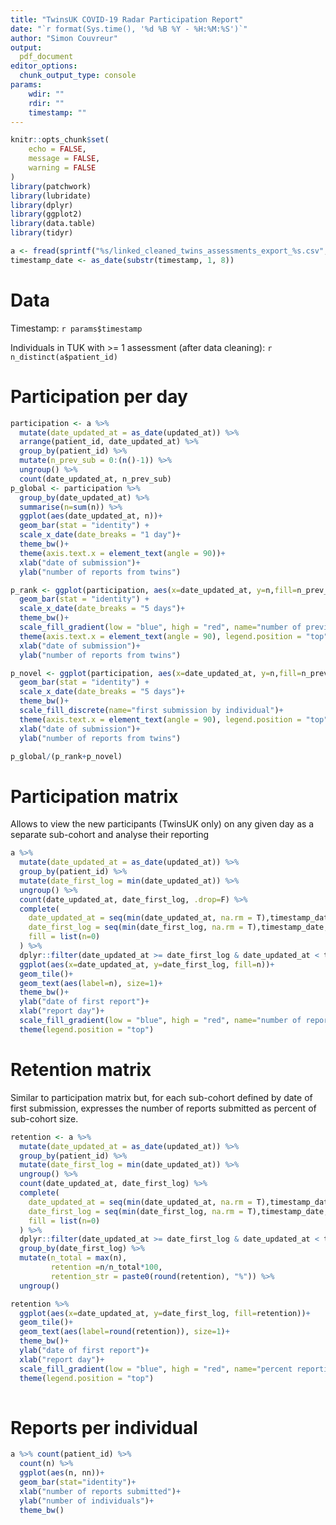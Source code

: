 ```yaml
---
title: "TwinsUK COVID-19 Radar Participation Report"
date: "`r format(Sys.time(), '%d %B %Y - %H:%M:%S')`"
author: "Simon Couvreur"
output: 
  pdf_document
editor_options: 
  chunk_output_type: console
params:
    wdir: ""
    rdir: ""
    timestamp: ""
---
```



```r

knitr::opts_chunk$set(
	echo = FALSE,
	message = FALSE,
	warning = FALSE
)
library(patchwork)
library(lubridate)
library(dplyr)
library(ggplot2)
library(data.table)
library(tidyr)

```

```r

a <- fread(sprintf("%s/linked_cleaned_twins_assessments_export_%s.csv", params$wdir, params$timestamp))
timestamp_date <- as_date(substr(timestamp, 1, 8))
```

# Data

Timestamp: `r params$timestamp`


Individuals in TUK with >= 1 assessment (after data cleaning): `r n_distinct(a$patient_id)`

\newpage
# Participation per day

```r


participation <- a %>% 
  mutate(date_updated_at = as_date(updated_at)) %>% 
  arrange(patient_id, date_updated_at) %>% 
  group_by(patient_id) %>% 
  mutate(n_prev_sub = 0:(n()-1)) %>% 
  ungroup() %>% 
  count(date_updated_at, n_prev_sub)
p_global <- participation %>% 
  group_by(date_updated_at) %>% 
  summarise(n=sum(n)) %>% 
  ggplot(aes(date_updated_at, n))+
  geom_bar(stat = "identity") +
  scale_x_date(date_breaks = "1 day")+
  theme_bw()+
  theme(axis.text.x = element_text(angle = 90))+
  xlab("date of submission")+
  ylab("number of reports from twins")

p_rank <- ggplot(participation, aes(x=date_updated_at, y=n,fill=n_prev_sub))+
  geom_bar(stat = "identity") +
  scale_x_date(date_breaks = "5 days")+
  theme_bw()+
  scale_fill_gradient(low = "blue", high = "red", name="number of previous submissions by individual")+
  theme(axis.text.x = element_text(angle = 90), legend.position = "top")+
  xlab("date of submission")+
  ylab("number of reports from twins")

p_novel <- ggplot(participation, aes(x=date_updated_at, y=n,fill=n_prev_sub==0))+
  geom_bar(stat = "identity") +
  scale_x_date(date_breaks = "5 days")+
  theme_bw()+
  scale_fill_discrete(name="first submission by individual")+
  theme(axis.text.x = element_text(angle = 90), legend.position = "top")+
  xlab("date of submission")+
  ylab("number of reports from twins")

p_global/(p_rank+p_novel)


```

\newpage
# Participation matrix

Allows to view the new participants (TwinsUK only) on any given day as
a separate sub-cohort and analyse their reporting

```r


a %>% 
  mutate(date_updated_at = as_date(updated_at)) %>% 
  group_by(patient_id) %>% 
  mutate(date_first_log = min(date_updated_at)) %>% 
  ungroup() %>% 
  count(date_updated_at, date_first_log, .drop=F) %>%
  complete(
    date_updated_at = seq(min(date_updated_at, na.rm = T),timestamp_date, by="day"),
    date_first_log = seq(min(date_first_log, na.rm = T),timestamp_date, by="day"),
    fill = list(n=0)
  ) %>% 
  dplyr::filter(date_updated_at >= date_first_log & date_updated_at < timestamp_date) %>% 
  ggplot(aes(x=date_updated_at, y=date_first_log, fill=n))+
  geom_tile()+
  geom_text(aes(label=n), size=1)+
  theme_bw()+
  ylab("date of first report")+
  xlab("report day")+
  scale_fill_gradient(low = "blue", high = "red", name="number of reports")+
  theme(legend.position = "top")

```

\newpage
# Retention matrix

Similar to participation matrix but, for each sub-cohort defined by date of first
submission, expresses the number of reports submitted as percent of sub-cohort size.

```r

retention <- a %>% 
  mutate(date_updated_at = as_date(updated_at)) %>% 
  group_by(patient_id) %>% 
  mutate(date_first_log = min(date_updated_at)) %>% 
  ungroup() %>% 
  count(date_updated_at, date_first_log) %>% 
  complete(
    date_updated_at = seq(min(date_updated_at, na.rm = T),timestamp_date, by="day"),
    date_first_log = seq(min(date_first_log, na.rm = T),timestamp_date, by="day"),
    fill = list(n=0)
  ) %>% 
  dplyr::filter(date_updated_at >= date_first_log & date_updated_at < timestamp_date) %>% 
  group_by(date_first_log) %>% 
  mutate(n_total = max(n),
         retention =n/n_total*100,
         retention_str = paste0(round(retention), "%")) %>% 
  ungroup()

retention %>% 
  ggplot(aes(x=date_updated_at, y=date_first_log, fill=retention))+
  geom_tile()+
  geom_text(aes(label=round(retention)), size=1)+
  theme_bw()+
  ylab("date of first report")+
  xlab("report day")+
  scale_fill_gradient(low = "blue", high = "red", name="percent reporting\n(relative to day of first report)")+
  theme(legend.position = "top")
  

```



\newpage
# Reports per individual

```r

a %>% count(patient_id) %>% 
  count(n) %>% 
  ggplot(aes(n, nn))+
  geom_bar(stat="identity")+
  xlab("number of reports submitted")+
  ylab("number of individuals")+
  theme_bw()

```


